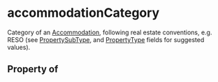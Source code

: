 # accommodationCategory

Category of an <a class="localLink" href="/Accommodation">Accommodation</a>, following real estate conventions, e.g. RESO (see <a href="https://ddwiki.reso.org/display/DDW17/PropertySubType+Field">PropertySubType</a>, and <a href="https://ddwiki.reso.org/display/DDW17/PropertyType+Field">PropertyType</a> fields  for suggested values).

## Property of




